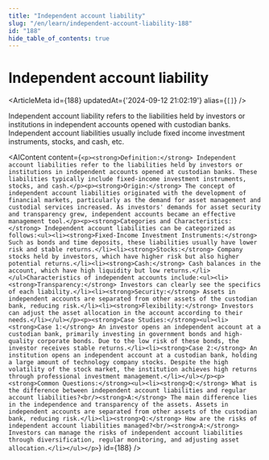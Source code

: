 ```yaml
---
title: "Independent account liability"
slug: "/en/learn/independent-account-liability-188"
id: "188"
hide_table_of_contents: true
---
```



# Independent account liability

<ArticleMeta id={188} updatedAt={'2024-09-12 21:02:19'} alias={`[]`} />
<div className='border-solid border-b border-t-0 my-4 border-[var(--ifm-color-gray-300)]' />

Independent account liability refers to the liabilities held by investors or institutions in independent accounts opened with custodian banks. Independent account liabilities usually include fixed income investment instruments, stocks, and cash, etc.

<AIContent content={`<p><strong>Definition:</strong> Independent account liabilities refer to the liabilities held by investors or institutions in independent accounts opened at custodian banks. These liabilities typically include fixed-income investment instruments, stocks, and cash.</p><p><strong>Origin:</strong> The concept of independent account liabilities originated with the development of financial markets, particularly as the demand for asset management and custodial services increased. As investors' demands for asset security and transparency grew, independent accounts became an effective management tool.</p><p><strong>Categories and Characteristics:</strong> Independent account liabilities can be categorized as follows:<ul><li><strong>Fixed-Income Investment Instruments:</strong> Such as bonds and time deposits, these liabilities usually have lower risk and stable returns.</li><li><strong>Stocks:</strong> Company stocks held by investors, which have higher risk but also higher potential returns.</li><li><strong>Cash:</strong> Cash balances in the account, which have high liquidity but low returns.</li></ul>Characteristics of independent accounts include:<ul><li><strong>Transparency:</strong> Investors can clearly see the specifics of each liability.</li><li><strong>Security:</strong> Assets in independent accounts are separated from other assets of the custodian bank, reducing risk.</li><li><strong>Flexibility:</strong> Investors can adjust the asset allocation in the account according to their needs.</li></ul></p><p><strong>Case Studies:</strong><ul><li><strong>Case 1:</strong> An investor opens an independent account at a custodian bank, primarily investing in government bonds and high-quality corporate bonds. Due to the low risk of these bonds, the investor receives stable returns.</li><li><strong>Case 2:</strong> An institution opens an independent account at a custodian bank, holding a large amount of technology company stocks. Despite the high volatility of the stock market, the institution achieves high returns through professional investment management.</li></ul></p><p><strong>Common Questions:</strong><ul><li><strong>Q:</strong> What is the difference between independent account liabilities and regular account liabilities?<br/><strong>A:</strong> The main difference lies in the independence and transparency of the assets. Assets in independent accounts are separated from other assets of the custodian bank, reducing risk.</li><li><strong>Q:</strong> How are the risks of independent account liabilities managed?<br/><strong>A:</strong> Investors can manage the risks of independent account liabilities through diversification, regular monitoring, and adjusting asset allocation.</li></ul></p>`} id={188} />
